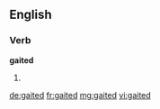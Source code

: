==English==

===Verb===
'''gaited'''

# {{past of|gait}}

[[de:gaited]]
[[fr:gaited]]
[[mg:gaited]]
[[vi:gaited]]